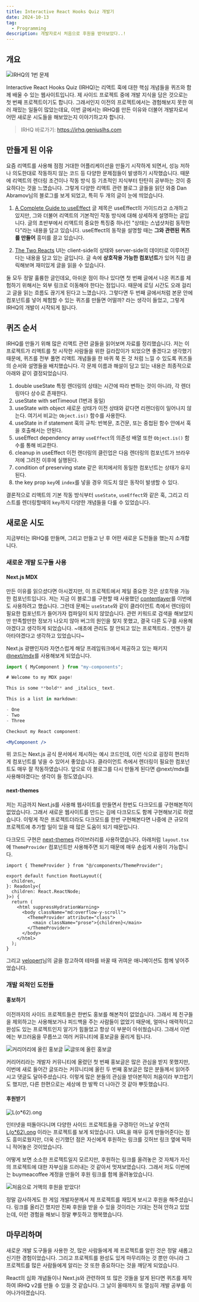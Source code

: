 ```yaml
---
title: Interactive React Hooks Quiz 개발기
date: 2024-10-13
tag:
  - Programming
description: 개발자로서 처음으로 후원을 받아보았다..!
---
```


## 개요

![IRHQ의 1번 문제](/posts/irhq/irhq-screenshot.png)

Interactive React Hooks Quiz (IRHQ)는 리액트 훅에 대한 핵심 개념들을 퀴즈와 함께 배울 수 있는 웹사이트입니다. 제 사이드 프로젝트 중에 개발 지식을 담은 것으로는 첫 번째 프로젝트이기도 합니다. 그래서인지 이전의 프로젝트에서는 경험해보지 못한 여러 재밌는 일들이 많았는데요, 이번 글에서는 IRHQ를 만든 이유와 더불어 개발자로서 어떤 새로운 시도들을 해보았는지 이야기하고자 합니다.

> IRHQ 바로가기: https://irhq.geniuslhs.com

## 만들게 된 이유

요즘 리액트를 사용해 점점 거대한 어플리케이션을 만들기 시작하게 되면서, 성능 저하나 의도한대로 작동하지 않는 코드 등 다양한 문제점들이 발생하기 시작했습니다. 때문에 리액트의 렌더링 조건이나 작동 방식 등 기초적인 지식부터 탄탄히 공부하는 것이 중요하다는 것을 느꼈습니다. 그렇게 다양한 리액트 관련 블로그 글들을 읽던 와중 Dan Abramov님의 블로그를 보게 되었고, 특히 두 개의 글이 눈에 띄었습니다.

1. [A Complete Guide to useEffect](https://overreacted.io/a-complete-guide-to-useeffect/)
   글 제목은 useEffect의 가이드라고 소개하고 있지만, 그와 더불어 리액트의 기본적인 작동 방식에 대해 상세하게 설명하는 글입니다. 글의 초반부에서 리액트의 중요한 특징중 하나인 "상태는 스냅샷처럼 동작한다"라는 내용을 담고 있습니다. useEffect의 동작을 설명할 때는 **그와 관련된 퀴즈를 만들어** 흥미를 끌고 있습니다.

2. [The Two Reacts](https://overreacted.io/the-two-reacts/)
   UI는 client-side의 상태와 server-side의 데이터로 이루어진다는 내용을 담고 있는 글입니다. 글 속에 **상호작용 가능한 컴포넌트**가 있어 직접 클릭해보며 재미있게 글을 읽을 수 있습니다.

둘 모두 정말 훌륭한 글인데요, 아쉬운 점이 하나 있다면 첫 번째 글에서 나온 퀴즈를 체험하기 위해서는 외부 링크로 이동해야 한다는 점입니다. 때문에 로딩 시간도 오래 걸리고 글을 읽는 흐름도 끊기게 된다고 느꼈습니다. 그렇다면 두 번째 글에서처럼 본문 안에 컴포넌트를 넣어 체험할 수 있는 퀴즈를 만들면 어떨까? 라는 생각이 들었고, 그렇게 IRHQ의 개발이 시작되게 됩니다.

## 퀴즈 순서

IRHQ를 만들기 위해 많은 리액트 관련 글들을 읽어보며 자료를 정리했습니다. 저는 이 프로젝트가 리액트를 첫 시작한 사람들을 위한 길라잡이가 되었으면 좋겠다고 생각했기 때문에, 퀴즈를 전부 풀면 리액트 개념들을 한 바퀴 쭉 돈 것 처럼 느낄 수 있도록 퀴즈들의 순서와 설명들을 배치했습니다. 각 문제 이름과 해설이 담고 있는 내용은 최종적으로 아래와 같이 결정되었습니다.

1. double useState
   특정 렌더링의 상태는 시간에 따라 변하는 것이 아니라, 각 렌더링마다 상수로 존재한다.
2. useState with setTimeout
   (1번과 동일)
3. useState with object
   새로운 상태가 이전 상태와 같다면 리렌더링이 일어나지 않는다. 여기서 비교는 `Object.is()` 함수를 사용한다.
4. useState in if statement
   훅의 규칙: 반복문, 조건문, 또는 중첩된 함수 안에서 훅을 호출해서는 안된다.
5. useEffect dependency array
   `useEffect`의 의존성 배열 또한 `Object.is()` 함수를 통해 비교한다.
6. cleanup in useEffect
   이전 렌더링의 클린업은 다음 렌더링의 컴포넌트가 브라우저에 그려진 이후에 실행된다.
7. condition of preserving state
   같은 위치에서의 동일한 컴포넌트는 상태가 유지된다.
8. the key prop
   `key`에 `index`를 넣을 경우 의도치 않은 동작이 발생할 수 있다.

결론적으로 리액트의 기본 작동 방식부터 `useState`, `useEffect`와 같은 훅, 그리고 리스트를 렌더링할때의 `key`까지 다양한 개념들을 다룰 수 있었습니다.

## 새로운 시도

지금부터는 IRHQ를 만들며, 그리고 만들고 난 후 어떤 새로운 도전들을 했는지 소개합니다.

### 새로운 개발 도구들 사용

#### Next.js MDX

만든 이유를 읽으셨다면 아시겠지만, 이 프로젝트에서 제일 중요한 것은 상호작용 가능한 컴포넌트입니다. 저는 지금 이 블로그를 구현할 때 사용했던 [contentlayer](https://contentlayer.dev/)를 이번에도 사용하려고 했습니다. 그런데 문제는 `useState`와 같이 클라이언트 측에서 렌더링이 필요한 컴포넌트가 들어가자 컴파일이 되지 않았습니다. 관련 키워드로 검색을 해보았지만 만족할만한 정보가 나오지 않아 버그의 원인을 찾지 못했고, 결국 다른 도구를 사용해야겠다고 생각하게 되었습니다. ~애초에 관리도 잘 안되고 있는 프로젝트라.. 언젠가 갈아타야겠다고 생각하고 있었습니다~

Next.js 광팬인지라 자연스럽게 해당 프레임워크에서 제공하고 있는 패키지 [@next/mdx](https://nextjs.org/docs/app/building-your-application/configuring/mdx)를 사용해보게 되었습니다.

```jsx
import { MyComponent } from "my-components";

# Welcome to my MDX page!

This is some **bold** and _italics_ text.

This is a list in markdown:

- One
- Two
- Three

Checkout my React component:

<MyComponent />
```

위 코드는 Next.js 공식 문서에서 제시하는 예시 코드인데, 이런 식으로 굉장히 편리하게 컴포넌트를 넣을 수 있어서 좋았습니다. 클라이언트 측에서 렌더링이 필요한 컴포넌트도 매우 잘 작동하였습니다. 앞으로 이 블로그를 다시 만들게 된다면 @next/mdx를 사용해야겠다는 생각이 들 정도였습니다.

#### next-themes

저는 지금까지 Next.js를 사용해 웹사이트를 만들면서 한번도 다크모드를 구현해본적이 없었습니다. 그래서 새로운 웹사이트를 만드는 김에 다크모드도 함께 구현해보기로 하였습니다. 이렇게 작은 프로젝트더라도 다크모드를 한번 구현해본다면 나중에 큰 규모의 프로젝트에 추가할 일이 있을 때 많은 도움이 되기 때문입니다.

다크모드 구현은 [next-themes](https://github.com/pacocoursey/next-themes) 라이브러리를 사용하였습니다. 아래처럼 `layout.tsx`에 `ThemeProvider` 컴포넌트만 사용해주면 되기 때문에 매우 손쉽게 사용이 가능합니다.

```tsx title="app/layout.tsx"
import { ThemeProvider } from "@/components/ThemeProvider";

export default function RootLayout({
  children,
}: Readonly<{
  children: React.ReactNode;
}>) {
  return (
    <html suppressHydrationWarning>
      <body className="md:overflow-y-scroll">
        <ThemeProvider attribute="class">
          <main className="prose">{children}</main>
        </ThemeProvider>
      </body>
    </html>
  );
}
```

그리고 [velopert](https://velog.io/@velopert/velog-dark-mode)님의 글을 참고하여 테마를 바꿀 때 귀여운 애니메이션도 함께 넣어주었습니다.

### 개발 외적인 도전들

#### 홍보하기

이전까지의 사이드 프로젝트들은 한번도 홍보를 해본적이 없었습니다. 그래서 제 친구들을 제외하고는 사용해보거나 피드백을 주는 사람들이 없었기 때문에, 얼마나 매력적이고 완성도 있는 프로젝트인지 알기가 힘들었고 항상 이 부분이 아쉬웠습니다. 그래서 이번에는 부끄러움을 무릅쓰고 여러 커뮤니티에 홍보글을 올리게 됩니다.

![커리어리에 올린 홍보글](/posts/irhq/careerly.png)
![글또에 올린 홍보글](/posts/irhq/geultto.png)

커리어리라는 개발자 커뮤니티에 올렸던 첫 번째 홍보글은 많은 관심을 받지 못했지만, 이번에 새로 들어간 글또라는 커뮤니티에 올린 두 번째 홍보글은 많은 분들께서 읽어주시고 댓글도 달아주셨습니다. 이렇게 많은 분들의 관심을 받아본적이 처음이라 부끄럽기도 했지만, 다른 한편으로는 세상에 한 발짝 더 나아간 것 같아 뿌듯했습니다.

#### 후원받기

![L(o*62).ong](/posts/irhq/lo62ng.png)

인터넷을 떠돌아다니며 다양한 사이드 프로젝트들을 구경하던 어느날 우연히 [L(o\*62).ong](https://loooooooooooooooooooooooooooooooooooooooooooooooooooooooooooooo.ong/) 이라는 프로젝트를 보게 되었습니다. URL을 매우 길게 만들어준다는 점도 흥미로웠지만, 더욱 신기했던 점은 자신에게 후원하는 링크를 깃허브 링크 옆에 떡하니 적어놓은 것이었습니다.

어떻게 보면 소소한 프로젝트일지 모르지만, 후원하는 링크를 올려놓은 것 자체가 자신의 프로젝트에 대한 자부심을 드러내는 것 같아서 멋져보였습니다. 그래서 저도 이번에는 buymeacoffee 계정을 만들어 후원 링크를 함께 올려놓았습니다.

![처음으로 거액의 후원을 받았다!](/posts/irhq/buymeacoffee.png)

정말 감사하게도 한 게임 개발자분께서 제 프로젝트를 재밌게 보시고 후원을 해주셨습니다. 링크를 올리긴 했지만 진짜 후원을 받을 수 있을 것이라는 기대는 전혀 안하고 있었는데, 이런 경험을 해보니 정말 뿌듯하고 행복했습니다.

## 마무리하며

새로운 개발 도구들을 사용한 것, 많은 사람들에게 제 프로젝트를 알린 것은 정말 새롭고 신기한 경험이었습니다. 그리고 프로젝트를 완성도 있게 마무리하는 것 뿐만 아니라 그 프로젝트를 많은 사람들에게 알리는 것 또한 중요하다는 것을 깨닫게 되었습니다.

React의 심화 개념들이나 Next.js와 관련하여 또 많은 것들을 알게 된다면 퀴즈를 제작하여 IRHQ v2를 만들 수 있을 것 같습니다. 그 날이 올때까지 또 열심히 개발 공부를 이어나가야겠습니다.
